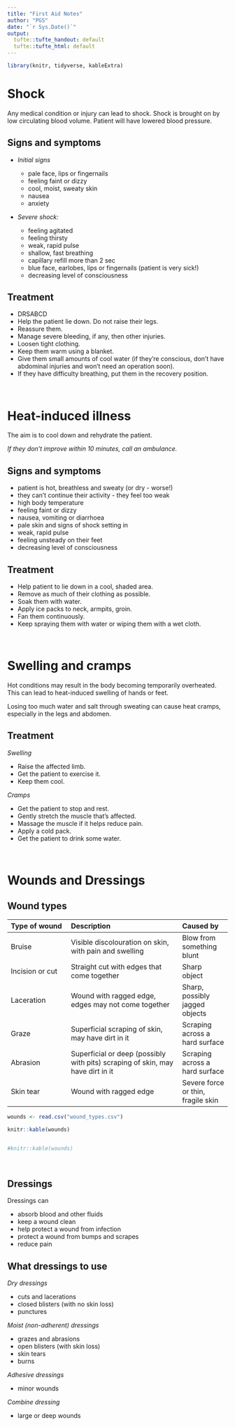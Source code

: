 ```yaml
--- 
title: "First Aid Notes"
author: "PGS"
date: "`r Sys.Date()`"
output:
  tufte::tufte_handout: default
  tufte::tufte_html: default
--- 
```


```r

library(knitr, tidyverse, kableExtra)

```



# Shock

Any medical condition or injury can lead to shock. Shock is brought on by low circulating blood volume. Patient will have lowered blood pressure.

## Signs and symptoms

- *Initial signs*

  - pale face, lips or fingernails
  - feeling faint or dizzy
  - cool, moist, sweaty skin
  - nausea
  - anxiety

- *Severe shock:*

  - feeling agitated
  - feeling thirsty
  - weak, rapid pulse
  - shallow, fast breathing
  - capillary refill more than 2 sec
  - blue face, earlobes, lips or fingernails (patient is very sick!)
  - decreasing level of consciousness

## Treatment

- DRSABCD
- Help the patient lie down. Do not raise their legs.
- Reassure them.
- Manage severe bleeding, if any, then other injuries.
- Loosen tight clothing.
- Keep them warm using a blanket.
- Give them small amounts of cool water (if they're conscious, don't have abdominal injuries and won't need an operation soon).
- If they have difficulty breathing, put them in the recovery position.

<br>

# Heat-induced illness

The aim is to cool down and rehydrate the patient.

*If they don't improve within 10 minutes, call an ambulance.*

## Signs and symptoms

- patient is hot, breathless and sweaty (or dry - worse!)
- they can't continue their activity - they feel too weak
- high body temperature
- feeling faint or dizzy
- nausea, vomiting or diarrhoea
- pale skin and signs of shock setting in
- weak, rapid pulse
- feeling unsteady on their feet
- decreasing level of consciousness

## Treatment

- Help patient to lie down in a cool, shaded area.
- Remove as much of their clothing as possible.
- Soak them with water.
- Apply ice packs to neck, armpits, groin.
- Fan them continuously.
- Keep spraying them with water or wiping them with a wet cloth.

<br>

# Swelling and cramps

Hot conditions may result in the body becoming temporarily overheated. This can lead to heat-induced swelling of hands or feet.

Losing too much water and salt through sweating can cause heat cramps, especially in the legs and abdomen.

## Treatment

*Swelling*

- Raise the affected limb.
- Get the patient to exercise it.
- Keep them cool.

*Cramps*

- Get the patient to stop and rest.
- Gently stretch the muscle that's affected.
- Massage the muscle if it helps reduce pain.
- Apply a cold pack.
- Get the patient to drink some water.

<br>

# Wounds and Dressings

## Wound types

| Type of wound  |  Description                 |  Caused by |
|:---------------|:-----------------------------|:------------|
| Bruise         | Visible discolouration on skin, with pain and swelling   | Blow from something blunt |
| Incision or cut | Straight cut with edges that come together | Sharp object |
| Laceration | Wound with ragged edge, edges may not come together | Sharp, possibly jagged objects |
| Graze | Superficial scraping of skin, may have dirt in it | Scraping across a hard surface |
| Abrasion | Superficial or deep (possibly with pits) scraping of skin, may have dirt in it | Scraping across a hard surface |
| Skin tear | Wound with ragged edge | Severe force or thin, fragile skin |

```r

wounds <- read.csv("wound_types.csv")

knitr::kable(wounds)


#knitr::kable(wounds)

```

<br>

## Dressings

Dressings can

- absorb blood and other fluids
- keep a wound clean
- help protect a wound from infection
- protect a wound from bumps and scrapes
- reduce pain

## What dressings to use

*Dry dressings*

- cuts and lacerations
- closed blisters (with no skin loss)
- punctures

*Moist (non-adherent) dressings*

- grazes and abrasions
- open blisters (with skin loss)
- skin tears
- burns

*Adhesive dressings*

- minor wounds

*Combine dressing*

- large or deep wounds

<br>
